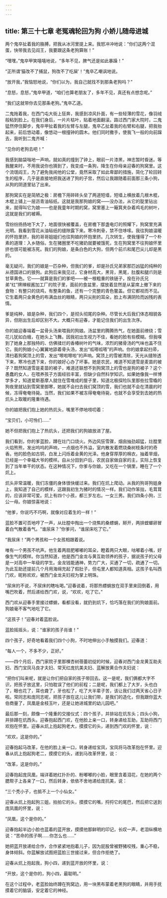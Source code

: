 ```yaml
---
---
---
```

title: 第三十七章 老冤魂轮回为狗 小娇儿随母进城
---




两个鬼卒扯着我的胳膊，把我从冰河里提上来。我怒冲冲地说：“你们这两个混蛋，快带我去见阎王，我要跟这条老狗算账！”

“嘿嘿，”鬼卒甲笑嘻嘻地说，“多年不见，脾气还是如此暴躁！”

“正所谓‘猫改不了捕鼠，狗改不了吃屎’！”鬼卒乙嘲讽地说。

“放开我，”我恼怒地说，“你们以为，我自己就找不到那条老狗吗？”

“息怒，息怒，”鬼卒甲道，“咱们也算老朋友了，多年不见，真还有点想念呢。”

“我们这就带你去见那条老狗。”鬼卒乙道。

二鬼拖着我，在西门屯大街上狂奔，我感到凉风扑面，有一些轻薄的雪花，像羽绒般粘到脸上。在我们身后，一片片枯叶，贴着地面翻滚。路过西门家大院时，二鬼猛然停住脚步，鬼卒甲扯着我的左臂与左腿，鬼卒乙扯着我的右臂和右腿，把我抬起来，前后悠动着，像悠动一根撞钟的圆木。他们同时撒手，使我飞一般的向前蹿去，我听到二鬼齐喊：

“见你的老狗去吧！”

我感到脑袋嗡地一声响，就如真的撞到了钟上，眼前一片漆黑，神志暂时昏迷。等我醒来时，不用我说你也猜到了，我变成一条狗，降生在你母亲迎春的狗窝里。这个流氓阎王，为了避免我闹他的公堂，竟然采取了如此卑鄙的措施，简化了轮回转生的程序，几乎是直接地把我送进了狗的子宫，然后让我跟随着前面那三条小狗，从狗的阴道里钻了出来。

那狗窝实在是简陋之极：房檐下用碎砖头垒了两道短墙，短墙上横放着几根木棍，木棍上铺上一层沥青油毡纸。这就是我那狗娘的窝——没办法，从它的腚里钻出来，就得叫它为娘——也是我童年时期的窝，窝里塞上一簸箕夹杂着鸡毛的树叶，这就是我们的被褥。

雪纷纷扬扬地下大了，地面很快被覆盖，在房檐下那盏电灯的照耀下，狗窝里充满光明。我看到雪花从油毡纸的缝隙露下来。寒冷刺骨，禁不住哆嗦。我往狗娘温暖的怀抱里挤，我的哥哥姐姐们也往狗娘的怀抱里挤。几次转生，使我懂得了一个朴素的道理：入乡随俗。生在猪圈里不吃猪奶就要被饿死，生在狗窝里不往狗娘怀里挤也很可能被冻死。我们的狗娘，是条白色的大狗，但两个前爪和尾巴尖儿却是黑的。

毫无疑问，我们的娘是一匹杂种，但我们的爹，却是孙氏兄弟家那匹凶猛的纯种的从德国进口的狼狗。此狗后来我见过，它身材高大，黑背，黑尾，肚腹和腿爪则是甘草黄色。它——就算是我们的爹吧——被一根粗重的铁链子，拴在孙氏兄弟“红”牌辣椒酱加工厂的院子里，面前的食盆里，摆放着显然是从宴席上撤下来的食物：有整只的烧鸡，有整条的鱼，还有一个完整的青色鳖盖。但它都视而不见。它生着两只金黄色的布满血丝的眼睛，两只尖削的耳朵，脸上布满阴险而凶残的表情。

爹是纯种，娘是杂种，我们四个，是彻头彻尾的杂种。尽管长大后我们体态相貌各异，但刚出生后却区别不大。大概只有迎春，才能记住我们的出生次序。

你的娘迎春端着一盆骨头汤来喂我的狗娘。汤盆里的腾腾热气，在她面前缭绕；雪花儿犹如白蛾，在她头上飞舞。因我初出生视力不佳，看她的脸有些模糊。但我嗅到了她身上那独特的、仿佛揉烂的香椿树叶的气味，浓烈的猪骨汤的气味也盖不住它。我的狗娘小心翼翼地舔着骨头汤，发出“呱嗒呱嗒”的声响。你的娘拿起扫帚，清扫着狗窝顶上的雪，发出“嚓啦嚓啦”的声响。窝顶上的雪被清除，天光从缝隙透下来，寒冷也透下来，你的娘好心办了坏事。她是农民，难道不知道雪是麦苗的被子？既然知道雪是麦苗的被子，难道还联想不到狗窝顶上的雪也是狗的被子？这个愚蠢的女人，在喂养孩子方面经验丰富，但缺少自然科学知识。如果她像我一样博学多才，知道爱斯基摩人就住在雪堆成的屋子里，知道北极探险队里那些拉雪橇的狗夜里就钻到雪窝里御寒，她就不会扫去我们窝顶的雪，我们也就不会在清晨的时候，冻得奄奄待毙。当然，我们如果不被冻得奄奄待毙，也就不会享受到去她的热炕头上取暖的隆重待遇。

你的娘把我们抱上她的热炕头，嘴里不停地唠叨着：

“宝贝们，小可怜们……”

她不但把我们抱上了热炕头，还把我们的狗娘放进了屋。

我们看到，你的爹蓝脸，蹲在灶门口烧火。外边风狂雪骤，烟囱抽劲超猛，灶膛里火焰熊熊，发出呜呜的声响，一点烟也不外溢，室内散发着燃烧桑树枝条时的奇香。他的脸色如古铜，白发上闪烁着金黄的光泽。他身穿厚厚的棉衣，抽着旱烟，已经是一个幸福大爷的模样。自从分田到户后，农民自家做自家的主，实际上恢复到了当年单干的状态。在这种情况下，你爹与你娘，又吃在一个锅里，睡在了一个炕上。

炕头非常温暖，我们冻僵的身体很快缓过来。我们在炕上爬动。从我的狗哥狗姐身上，我知道了自己的模样，这跟我初生为猪时的情况一样。我们动作笨拙，毛茸茸的，应该非常可爱。炕上有四个小孩，都三岁左右。一女三男。我们四条小狗，三公一母。你娘惊喜地说：

“他爹，你说巧不巧啊，就像对应着生的一样！”

蓝脸不置可否地哼了一声，从灶膛中掏出一个烧焦的桑螵蛸，掰开，两排螳螂卵冒着白气散着香气。“谁尿床？”你爹问，“谁尿床吃了它。”

“我尿床！”两个男孩和一个女孩相跟着说。

唯有一个男孩不吭声。他生着两扇肥嘟嘟的耳朵，瞪着两只大眼，咕嘟着小嘴，好像生气的模样。你当然知道，他是西门金龙与黄互助领养的孩子，据说孩子的父母是一对高中一年级的学生。金龙钱能通神，势力广大，买通了一切，疏通了一切。为此互助还提前几个月用海绵充起了假肚子，但屯里人都知道真相。这孩子名叫西门欢，昵称欢欢，被西门金龙夫妇视为掌上明珠。

“尿床的不说，不尿床的瞎吆喝。”迎春说着，将那热螵蛸放在双手里来回倒着，用嘴巴吹着，然后递给西门欢，说，“欢欢，吃了它。”

西门欢从迎春手里接过螵蛸，看都没看，就扔到炕下，恰巧落在我们的狗娘面前。狗娘毫不客气地吃了它。

“这孩子！”迎春对着蓝脸说。

蓝脸摇摇头，说：“谁家的孩子肖谁！”

四个孩子，好奇地看着我们四个小狗，不时地伸出小手触摸我们。迎春道：

“每人一个，不多不少，正好。”

——四个月后，西门家院子里那棵杏树蓓蕾初绽的时候，迎春对西门金龙黄互助夫妇、西门宝凤马良才夫妇、常天红庞抗美夫妇、蓝解放黄合作夫妇说：

“把你们叫来呢，就是让你们把自家的孩子带回去。这一是呢，我们俩都大字不识，把孩子放这里，只怕耽误了他们的前程；二是呢，我们都上了大岁，头也白了，眼也花了，耳也聋了，牙也松了，吃了大半辈子苦，该让我们过两天省心日子啦。常同志和庞同志呢，把孩子放在这儿让我们带，是我们的造化，但我跟你蓝大伯商量了，凤凰是金枝玉叶，还是让她进城里的幼儿园吧。”

最后那一刻，颇像一个隆重的交接仪式：四个孩子，并排站在炕东头；四头小狗，并排蹲在炕西头。迎春抱起西门欢，在他脸上亲一口，转身递给互助，互助将西门欢抱在怀里。迎春从炕上抱起狗老大，摸摸它的头，递到西门欢的怀里，说：

“欢欢，这是你的。”

迎春抱起马改革，在他的脸上亲一口，转身递给宝凤，宝凤将马改革抱在怀里。迎春从炕上抱起狗老二，摸摸它的头，递到马改革怀里，说：

“改革，这是你的。”

迎春抱起庞凤凰，端详着她红扑扑的、粉嘟嘟的小脸，眼里含着泪花，在她的两个腮帮子上各亲了一口，然后转身，依依不舍地递给庞抗美，说：

“三个秃小子，也抵不上一个小仙女。”

迎春从炕上抱起狗三姐，拍拍它的头，摸摸它的嘴，捋捋它的尾巴，然后把它送到庞凤凰的怀里，说：

“凤凰，这个是你的。”

迎春抱起半边小脸也蓝着的蓝开放，摸摸他那鲜明的印记，长叹一声，老泪纵横地说：“苦命的孩子啊……你怎么也……”

她把蓝开放递给合作，合作紧紧地抱着儿子，因为屁股曾被野猪咬残，重心不稳，身体倾斜。你蓝解放试图把蓝脸三世接过来，但合作拒绝了。

迎春从炕上抱起我，狗小四，递到蓝开放的怀里，说：

“开放，这个是你的，狗小四，最聪明。”

在这个过程中，老蓝脸始终蹲在狗窝边，用一块黑布蒙着老黑狗的眼睛，并用手抚摸着它的脑袋，安定着它的神经。